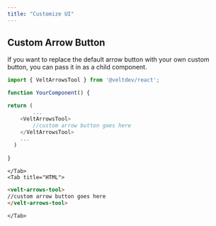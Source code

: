 ```yaml
---
title: "Customize UI"
---
```


## Custom Arrow Button

If you want to replace the default arrow button with your own custom button, you can pass it in as a child component.

<Tabs>
    <Tab title="React">

```js React
import { VeltArrowsTool } from '@veltdev/react';

function YourComponent() {

return (
        ...
    <VeltArrowsTool>
        //custom arrow button goes here
    </VeltArrowsTool>
    ...
  )
  
}
```


    </Tab>
    <Tab title="HTML">

```html
<velt-arrows-tool>
//custom arrow button goes here
</velt-arrows-tool>
```

    </Tab>
</Tabs>
